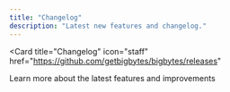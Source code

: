 ```yaml
---
title: "Changelog"
description: "Latest new features and changelog."
---
```


<Card
  title="Changelog"
  icon="staff"
  href="https://github.com/getbigbytes/bigbytes/releases"
>
  Learn more about the latest features and improvements
</Card>
